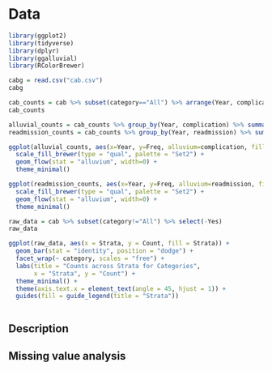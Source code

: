 # Data
```r
library(ggplot2)
library(tidyverse)
library(dplyr)
library(ggalluvial)
library(RColorBrewer)

cabg = read.csv("cab.csv")
cabg
```

```r
cab_counts = cab %>% subset(category=="All") %>% arrange(Year, complication) %>% select(-c(category, Strata))
cab_counts
```

```r
alluvial_counts = cab_counts %>% group_by(Year, complication) %>% summarise(Freq=sum(Count))
readmission_counts = cab_counts %>% group_by(Year, readmission) %>% summarise(Freq=sum(Count))
```



```r
ggplot(alluvial_counts, aes(x=Year, y=Freq, alluvium=complication, fill=complication, label=complication)) + 
  scale_fill_brewer(type = "qual", palette = "Set2") +
  geom_flow(stat = "alluvium", width=0) +
  theme_minimal()
```


```r
ggplot(readmission_counts, aes(x=Year, y=Freq, alluvium=readmission, fill=readmission, label=readmission)) + 
  scale_fill_brewer(type = "qual", palette = "Set2") +
  geom_flow(stat = "alluvium", width=0) +
  theme_minimal()
```

```r
raw_data = cab %>% subset(category!="All") %>% select(-Yes)
raw_data
```

```r
ggplot(raw_data, aes(x = Strata, y = Count, fill = Strata)) +
  geom_bar(stat = "identity", position = "dodge") +
  facet_wrap(~ category, scales = "free") +
  labs(title = "Counts across Strata for Categories",
       x = "Strata", y = "Count") +
  theme_minimal() +
  theme(axis.text.x = element_text(angle = 45, hjust = 1)) +
  guides(fill = guide_legend(title = "Strata"))
```


```r

```


## Description

## Missing value analysis
